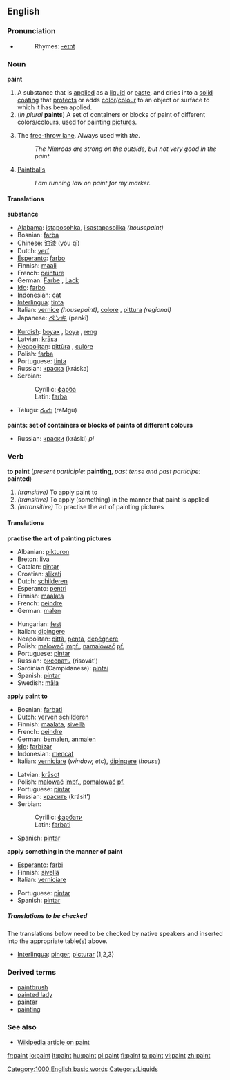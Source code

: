==English==

===Pronunciation===
*{{audio|en-us-paint.ogg|Audio (US)}}
*:Rhymes: [[Rhymes:English:-eɪnt|-eɪnt]]

===Noun===
'''paint'''

#A substance that is [[apply|applied]] as a [[liquid]] or [[paste]], and dries into a [[solid]] [[coating]] that [[protect]]s or adds [[color]]/[[colour]] to an object or surface to which it has been applied.
#(''in plural'' '''paints''') A set of containers or blocks of paint of different colors/colours, used for painting [[picture]]s.
# {{cattag2|Basketball|Slang}} The [[free-throw lane]].  Always used with ''the''.
#: ''The Nimrods are strong on the outside, but not very good in the paint.''
# {{cattag2|paintball|Slang}} [[Paintballs]]
#: ''I am running low on paint for my marker.''



====Translations====
'''substance'''
{{top}}
*[[Alabama]]: [[istaposohka]], [[iisastapasoilka]] ''(housepaint)''
*Bosnian: [[farba#Bosnian|farba]] {{f}}
*Chinese: [[油漆]] (yóu qī)
*Dutch: [[verf]] {{f}}
*[[Esperanto]]: [[farbo]]
*Finnish: [[maali]]
*French: [[peinture]] {{f}}
*German: [[Farbe]] {{f}}, [[Lack]] {{m}}
*[[Ido]]: [[farbo]]
*Indonesian: [[cat#Indonesian|cat]]
*[[Interlingua]]: [[tinta]]
*Italian: [[vernice]] {{f}} ''(housepaint)'', [[colore]] {{m}}, [[pittura]] {{f}} ''(regional)''
*Japanese: [[ペンキ]] (penki)
{{mid}}
*[[Kurdish]]: [[boyax]] {{f}}, [[boya]] {{f}}, [[reng]] {{m}}
*Latvian: [[krāsa]] {{f}}
*[[Neapolitan]]: [[pittùra]] {{f}}, [[culóre]] {{m}}
*Polish: [[farba#Polish|farba]] {{f}}
*Portuguese: [[tinta]] {{f}}
*Russian: [[краска]] (kráska) {{f}}
*Serbian:
*:Cyrillic: [[фарба#Serbian|фарба]] {{f}}
*:Latin: [[farba#Serbian|farba]] {{f}}
*Telugu: [[రంగు]] (raMgu)
{{bottom}}

'''paints: set of containers or blocks of paints of different colours'''
{{top}}
{{mid}}
*Russian: [[краски]] (kráski) ''pl''
{{bottom}}

===Verb===
'''to paint''' (''present participle:'' '''painting''', ''past tense and past participe:'' '''painted''')

#''(transitive)'' To apply paint to
#''(transitive)'' To apply (something) in the manner that paint is applied
#''(intransitive)'' To practise the art of painting pictures


====Translations====

'''practise the art of painting pictures'''
{{top}}
*Albanian: [[pikturon]]
*Breton: [[liva]]
*Catalan: [[pintar]]
*Croatian: [[slikati]]
*Dutch: [[schilderen]]
*Esperanto: [[pentri]]
*Finnish: [[maalata]]
*French: [[peindre]]
*German: [[malen]]
{{mid}}
*Hungarian: [[fest]]
*Italian: [[dipingere]]
*Neapolitan: [[pittà]], [[pentà]], [[depégnere]]
*Polish: [[malować]] [[impf.]], [[namalować]] [[pf.]]
*Portuguese: [[pintar]]
*Russian: [[рисовать]] (risovát')
*Sardinian (Campidanese): [[pintai]]
*Spanish: [[pintar]]
*Swedish: [[måla]]
{{bottom}}

'''apply paint to'''
{{top}}
*Bosnian: [[farbati#Bosnian|farbati]]
*Dutch: [[verven]] [[schilderen]]
*Finnish: [[maalata]], [[sivellä]]
*French: [[peindre]]
*German: [[bemalen]], [[anmalen]]
*[[Ido]]: [[farbizar]]
*Indonesian: [[cat|mencat]]
*Italian: [[verniciare]] (''window, etc''), [[dipingere]] (''house'')
{{mid}}
*Latvian: [[krāsot]]
*Polish: [[malować]] [[impf.]], [[pomalować]] [[pf.]]
*Portuguese: [[pintar]]
*Russian: [[красить]] (krásit')
*Serbian:
*:Cyrillic: [[фарбати#Serbian|фарбати]]
*:Latin: [[farbati#Serbian|farbati]]
*Spanish: [[pintar]]
{{bottom}}

'''apply something in the manner of paint'''
{{top}}
*[[Esperanto]]: [[farbi]]
*Finnish: [[sivellä]]
*Italian: [[verniciare]]
{{mid}}
*Portuguese: [[pintar]]
*Spanish: [[pintar]]
{{bottom}}

=====Translations to be checked=====

The translations below need to be checked by native speakers and inserted into the appropriate table(s) above.

*[[Interlingua]]: [[pinger]], [[picturar]] (1,2,3)

===Derived terms===
*[[paintbrush]]
*[[painted lady]]
*[[painter]]
*[[painting]]

===See also===
*[[w:paint|Wikipedia article on paint]]

[[Category:1000 English basic words]]
[[Category:Liquids]]

[[fr:paint]]
[[io:paint]]
[[it:paint]]
[[hu:paint]]
[[pl:paint]]
[[fi:paint]]
[[ta:paint]]
[[vi:paint]]
[[zh:paint]]